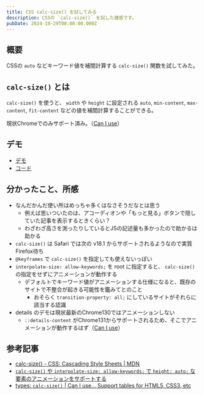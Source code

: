 ```yaml
---
title: CSS calc-size() を試してみる
description: CSSの `calc-size()` を試した雑感です。
pubDate: 2024-10-29T00:00:00.000Z
---
```


## 概要

CSSの `auto` などキーワード値を補間計算する `calc-size()` 関数を試してみた。

## `calc-size()` とは

`calc-size()` を使うと、 `width` や `height` に設定される `auto`, `min-content`, `max-content`, `fit-content` などの値を補間計算することができる。

現状Chromeでのみサポート済み。（[Can I use](https://caniuse.com/mdn-css_types_calc-size)）

## デモ

- [デモ](https://yuheijotaki.com/demo/calc-size/)
- [コード](https://github.com/yuheijotaki/yuheijotaki.com/blob/main/src/pages/demo/calc-size.astro)

## 分かったこと、所感

- なんだかんだ使い所はめっちゃ多くはなさそうだなとは思う
  - 例えば思いついたのは、アコーディオンや「もっと見る」ボタンで隠していた記事を表示するときくらい？
  - わざわざ高さを測ったりしているとJSの記述量も多かったので助かるは助かる
- `calc-size()` は Safari では次の v18.1 からサポートされるようなので実質Firefox待ち
- `@keyframes` で `calc-size()` を指定しても使えないっぽい
- `interpolate-size: allow-keywords;` を root に指定すると、 `calc-size()` の指定をせずにアニメーションが動作する
  - デフォルトでキーワード値がアニメーションする仕様になると、既存のサイトで不整合が起きる可能性を鑑みてとのこと
    - おそらく `transition-property: all;` にしているサイトがそれらに該当する認識
- details のデモは現状最新のChrome130ではアニメーションしない
  - `::details-content` がChrome131からサポートされるため、そこでアニメーションが動作するはず（[Can I use](https://caniuse.com/mdn-css_selectors_details-content)）

## 参考記事

- [calc-size() - CSS: Cascading Style Sheets | MDN](https://developer.mozilla.org/en-US/docs/Web/CSS/calc-size)
- [`calc-size()` や `interpolate-size: allow-keywords;` で `height: auto;` な要素のアニメーションをサポートする](https://azukiazusa.dev/blog/calc-size-animation/)
- [types: `calc-size()` | Can I use... Support tables for HTML5, CSS3, etc](https://caniuse.com/mdn-css_types_calc-size)
